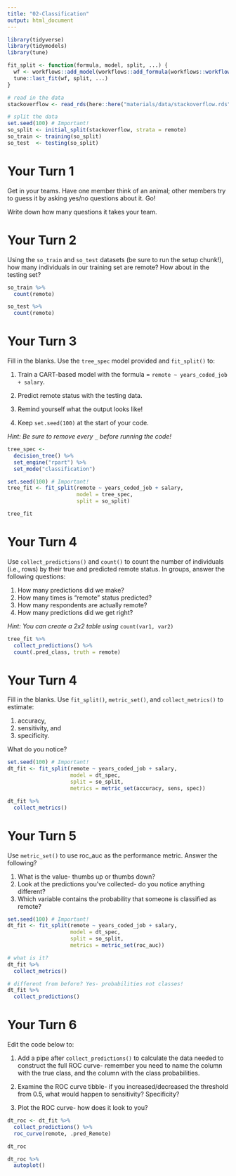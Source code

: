 ```yaml
---
title: "02-Classification"
output: html_document
---
```


```r
library(tidyverse)
library(tidymodels)
library(tune)

fit_split <- function(formula, model, split, ...) {
  wf <- workflows::add_model(workflows::add_formula(workflows::workflow(), formula, blueprint = hardhat::default_formula_blueprint(indicators = FALSE)), model)
  tune::last_fit(wf, split, ...)
}

# read in the data
stackoverflow <- read_rds(here::here("materials/data/stackoverflow.rds"))

# split the data
set.seed(100) # Important!
so_split <- initial_split(stackoverflow, strata = remote)
so_train <- training(so_split)
so_test  <- testing(so_split)
```

# Your Turn 1

Get in your teams. Have one member think of an animal; other members try to guess it by asking yes/no questions about it. Go!

Write down how many questions it takes your team.

# Your Turn 2

Using the `so_train` and `so_test` datasets (be sure to run the setup chunk!), how many individuals in our training set are remote? How about in the testing set?

```r
so_train %>% 
  count(remote)

so_test %>% 
  count(remote)
```

# Your Turn 3

Fill in the blanks. Use the `tree_spec` model provided and `fit_split()` to:

1. Train a CART-based model with the formula = `remote ~ years_coded_job + salary`.

2. Predict remote status with the testing data.

3. Remind yourself what the output looks like!

4. Keep `set.seed(100)` at the start of your code.  

*Hint: Be sure to remove every `_` before running the code!*

```r
tree_spec <- 
  decision_tree() %>%         
  set_engine("rpart") %>%      
  set_mode("classification") 

set.seed(100) # Important!
tree_fit <- fit_split(remote ~ years_coded_job + salary, 
                      model = tree_spec, 
                      split = so_split) 

tree_fit
```

# Your Turn 4

Use `collect_predictions()` and `count()` to count the number of individuals (i.e., rows) by their true and predicted remote status. In groups, answer the following questions:

1. How many predictions did we make?
2. How many times is "remote" status predicted?
3. How many respondents are actually remote?
4. How many predictions did we get right?

*Hint: You can create a 2x2 table using* `count(var1, var2)`

```r
tree_fit %>%   
  collect_predictions() %>% 
  count(.pred_class, truth = remote)
```

# Your Turn 4

Fill in the blanks. Use `fit_split()`, `metric_set()`, and `collect_metrics()` to estimate:

1. accuracy, 
2. sensitivity, and 
3. specificity. 

What do you notice?

```r
set.seed(100) # Important!
dt_fit <- fit_split(remote ~ years_coded_job + salary, 
                    model = dt_spec, 
                    split = so_split,
                    metrics = metric_set(accuracy, sens, spec)) 

dt_fit %>%   
  collect_metrics()
```


# Your Turn 5

Use `metric_set()` to use roc_auc as the performance metric. Answer the following?

1. What is the value- thumbs up or thumbs down?
2. Look at the predictions you've collected- do you notice anything different?
3. Which variable contains the probability that someone is classified as remote?

```r
set.seed(100) # Important!
dt_fit <- fit_split(remote ~ years_coded_job + salary, 
                    model = dt_spec, 
                    split = so_split,
                    metrics = metric_set(roc_auc)) 

# what is it?
dt_fit %>%   
  collect_metrics()

# different from before? Yes- probabilities not classes!
dt_fit %>%   
  collect_predictions()
```

# Your Turn 6

Edit the code below to:

1. Add a pipe after `collect_predictions()` to calculate the data needed to construct the full ROC curve- remember you need to name the column with the true class, and the column with the class probabilities.

2. Examine the ROC curve tibble- if you increased/decreased the threshold from 0.5, what would happen to sensitivity? Specificity?

3. Plot the ROC curve- how does it look to you?

```r
dt_roc <- dt_fit %>%   
  collect_predictions() %>% 
  roc_curve(remote, .pred_Remote) 

dt_roc

dt_roc %>% 
  autoplot()
```

